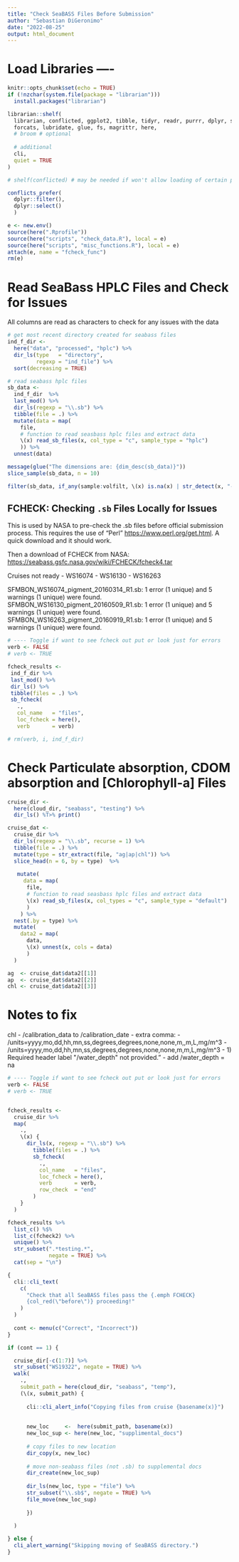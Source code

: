 ```yaml
---
title: "Check SeaBASS Files Before Submission"
author: "Sebastian DiGeronimo"
date: "2022-08-25"
output: html_document
---
```



# Load Libraries ----
```r
knitr::opts_chunk$set(echo = TRUE)
if (!nzchar(system.file(package = "librarian"))) 
  install.packages("librarian")

librarian::shelf(
  librarian, conflicted, ggplot2, tibble, tidyr, readr, purrr, dplyr, stringr,
  forcats, lubridate, glue, fs, magrittr, here,
  # broom # optional
  
  # additional
  cli,
  quiet = TRUE
)

# shelf(conflicted) # may be needed if won't allow loading of certain packages

conflicts_prefer(
  dplyr::filter(), 
  dplyr::select()
  )

e <- new.env()
source(here(".Rprofile"))
source(here("scripts", "check_data.R"), local = e)
source(here("scripts", "misc_functions.R"), local = e)
attach(e, name = "fcheck_func")
rm(e)
```


# Read SeaBass **HPLC** Files and Check for Issues
All columns are read as characters to check for any issues with the data
```r
# get most recent directory created for seabass files
ind_f_dir <- 
  here("data", "processed", "hplc") %>%
  dir_ls(type   = "directory", 
         regexp = "ind_file") %>%
  sort(decreasing = TRUE)

# read seabass hplc files
sb_data <-
  ind_f_dir  %>%
  last_mod() %>%
  dir_ls(regexp = "\\.sb") %>%
  tibble(file = .) %>%
  mutate(data = map(
    file, 
    # function to read seasbass hplc files and extract data
    \(x) read_sb_files(x, col_type = "c", sample_type = "hplc")
    )) %>%
  unnest(data)

message(glue("The dimensions are: {dim_desc(sb_data)}"))
slice_sample(sb_data, n = 10)

filter(sb_data, if_any(sample:volfilt, \(x) is.na(x) | str_detect(x, "-9999")))
```

## FCHECK: Checking `.sb` Files Locally for Issues
This is used by NASA to pre-check the .sb files before official submission 
process. This requires the use of "Perl" <https://www.perl.org/get.html>.
A quick download and it should work.

Then a download of FCHECK from NASA:
<https://seabass.gsfc.nasa.gov/wiki/FCHECK/fcheck4.tar>

Cruises not ready
- WS16074
- WS16130
- WS16263

SFMBON_WS16074_pigment_20160314_R1.sb: 1 error (1 unique) and 5 warnings (1 unique) were found.
SFMBON_WS16130_pigment_20160509_R1.sb: 1 error (1 unique) and 5 warnings (1 unique) were found.
SFMBON_WS16263_pigment_20160919_R1.sb: 1 error (1 unique) and 5 warnings (1 unique) were found.

```r
# ---- Toggle if want to see fcheck out put or look just for errors
verb <- FALSE
# verb <- TRUE

fcheck_results <- 
 ind_f_dir %>%
 last_mod() %>%
 dir_ls() %>%
 tibble(files = .) %>%
 sb_fcheck(
   .,
   col_name   = "files",
   loc_fcheck = here(), 
   verb       = verb)

# rm(verb, i, ind_f_dir)
```


# Check **Particulate absorption**, **CDOM absorption** and **[Chlorophyll-a]** Files
```r
cruise_dir <- 
  here(cloud_dir, "seabass", "testing") %>%
  dir_ls() %T>% print()
```


```r
cruise_dat <-
  cruise_dir %>%
  dir_ls(regexp = "\\.sb", recurse = 1) %>%
  tibble(file = .) %>%
  mutate(type = str_extract(file, "ag|ap|chl")) %>%
  slice_head(n = 6, by = type)  %>%
  
   mutate(
     data = map(
      file,
      # function to read seasbass hplc files and extract data
      \(x) read_sb_files(x, col_types = "c", sample_type = "default")
      )
    ) %>%
  nest(.by = type) %>%
  mutate(
    data2 = map(
      data, 
      \(x) unnest(x, cols = data)
      )
  )

ag  <- cruise_dat$data2[[1]]
ap  <- cruise_dat$data2[[2]]
chl <- cruise_dat$data2[[3]]
```
# Notes to fix 

chl 
- /calibration_data to /calibration_date
- extra comma: 
  - /units=yyyy,mo,dd,hh,mn,ss,degrees,degrees,none,none,m,,m,L,mg/m^3
  - /units=yyyy,mo,dd,hh,mn,ss,degrees,degrees,none,none,m,m,L,mg/m^3
- 1)  Required header label \"/water_depth\" not provided."
  - add /water_depth = na
```r
# ---- Toggle if want to see fcheck out put or look just for errors
verb <- FALSE
# verb <- TRUE


fcheck_results <-
  cruise_dir %>%
  map(
    .,
    \(x) {
      dir_ls(x, regexp = "\\.sb") %>%
        tibble(files = .) %>%
        sb_fcheck(
          .,
          col_name   = "files",
          loc_fcheck = here(),
          verb       = verb,
          row_check  = "end"
        )
    }
  )
```


```r
fcheck_results %>%
  list_c() %$%
  list_c(fcheck2) %>%
  unique() %>%
  str_subset(".*testing.*", 
             negate = TRUE) %>%
  cat(sep = "\n") 
```


```r
{
  cli::cli_text(
    c(
      "Check that all SeaBASS files pass the {.emph FCHECK}
      {col_red(\"before\")} proceeding!"
    )
  )
  
  cont <- menu(c("Correct", "Incorrect"))
}

if (cont == 1) {

  cruise_dir[-c(1:7)] %>%
  str_subset("WS19322", negate = TRUE) %>%
  walk(
    .,
    submit_path = here(cloud_dir, "seabass", "temp"),
    (\(x, submit_path) {
      
      cli::cli_alert_info("Copying files from cruise {basename(x)}")
      
      
      new_loc     <-  here(submit_path, basename(x))
      new_loc_sup <- here(new_loc, "supplimental_docs")
        
      # copy files to new location
      dir_copy(x, new_loc)
      
      # move non-seabass files (not .sb) to supplemental docs
      dir_create(new_loc_sup)
      
      dir_ls(new_loc, type = "file") %>%
      str_subset("\\.sb$", negate = TRUE) %>%
      file_move(new_loc_sup)
    
      })
    
  )

} else {
  cli_alert_warning("Skipping moving of SeaBASS directory.")
}



```

